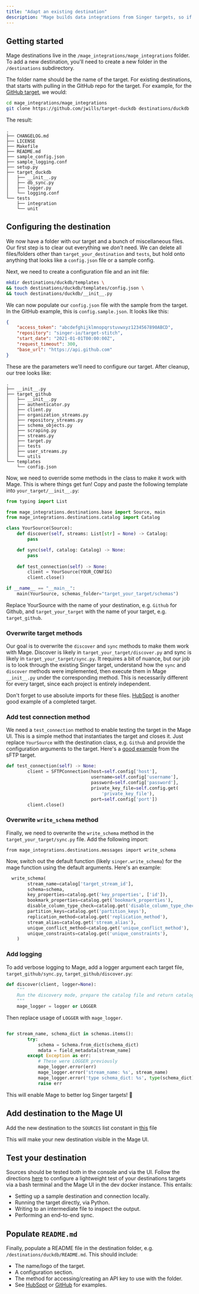 ```yaml
---
title: "Adapt an existing destination"
description: "Mage builds data integrations from Singer targets, so if there's a destination you want to use that isn't supported yet, you can adapt it yourself!"
---
```


## Getting started

Mage destinations live in the `/mage_integrations/mage_integrations` folder. To add a new destination, you'll need to create a new folder in the `/destinations` subdirectory.

The folder name should be the name of the target. For existing destinations, that starts with pulling in the GitHub repo for the target. For example, for the [GitHub target](https://github.com/MeltanoLabs/target-github), we would:

```bash
cd mage_integrations/mage_integrations
git clone https://github.com/jwills/target-duckdb destinations/duckdb
```

The result:

```
.
├── CHANGELOG.md
├── LICENSE
├── Makefile
├── README.md
├── sample_config.json
├── sample_logging.conf
├── setup.py
├── target_duckdb
│   ├── __init__.py
│   ├── db_sync.py
│   ├── logger.py
│   └── logging.conf
└── tests
    ├── integration
    └── unit
```

## Configuring the destination

We now have a folder with our target and a bunch of miscellaneous files. Our first step is to clear out everything we _don't_ need. We can delete all files/folders other than `target_your_destination` and `tests`, but hold onto anything that looks like a `config.json` file or a sample config.

Next, we need to create a configuration file and an init file:

```bash
mkdir destinations/duckdb/templates \
&& touch destinations/duckdb/templates/config.json \
&& touch destinations/duckdb/__init__.py
```

We can now populate our `config.json` file with the sample from the target. In the GitHub example, this is `config.sample.json`. It looks like this:

```json
{
    "access_token": "abcdefghijklmnopqrstuvwxyz1234567890ABCD",
    "repository": "singer-io/target-stitch",
    "start_date": "2021-01-01T00:00:00Z",
    "request_timeout": 300,
    "base_url": "https://api.github.com"
}
```

These are the parameters we'll need to configure our target. After cleanup, our tree looks like:

```
.
├── __init__.py
├── target_github
│   ├── __init__.py
│   ├── authenticator.py
│   ├── client.py
│   ├── organization_streams.py
│   ├── repository_streams.py
│   ├── schema_objects.py
│   ├── scraping.py
│   ├── streams.py
│   ├── target.py
│   ├── tests
│   ├── user_streams.py
│   └── utils
└── templates
    └── config.json
```

Now, we need to override some methods in the class to make it work with Mage. This is where things get fun! Copy and paste the following template into `your_target/__init__.py`:

```python
from typing import List

from mage_integrations.destinations.base import Source, main
from mage_integrations.destinations.catalog import Catalog

class YourSource(Source):
    def discover(self, streams: List[str] = None) -> Catalog:
        pass

    def sync(self, catalog: Catalog) -> None:
        pass
    
    def test_connection(self) -> None:
        client = YourSource(YOUR_CONFIG)
        client.close()

if __name__ == "__main__":
    main(YourSource, schemas_folder="target_your_target/schemas")
```

Replace YourSource with the name of your destination, e.g. `Github` for Github, and `target_your_target` with the name of your target, e.g. `target_github`.

### Overwrite target methods

Our goal is to overwrite the `discover` and `sync` methods to make them work with Mage. Discover is likely in `target_your_target/discover.py` and sync is likely in `target_your_target/sync.py`. It requires a bit of nuance, but our job is to look through the existing Singer target, understand how the `sync` and `discover` methods were implemented, then execute them in Mage `__init__.py` under the corresponding method. This is necessarily different for every target, since each project is entirely independent.

Don't forget to use absolute imports for these files. [HubSpot](https://github.com/mage-ai/mage-ai/tree/master/mage_integrations/mage_integrations/destinations/hubspot) is another good example of a completed target.

### Add test connection method

We need a `test_connection` method to enable testing the target in the Mage UI. This is a simple method that instantiates the target and closes it. Just replace `YourSource` with the destination class, e.g. `Github` and provide the configuration arguments to the target. Here's a [good example](https://github.com/mage-ai/mage-ai/blob/master/mage_integrations/mage_integrations/destinations/sftp/__init__.py#L28-L35) from the sFTP target.

```python
def test_connection(self) -> None:
        client = SFTPConnection(host=self.config['host'],
                                username=self.config['username'],
                                password=self.config['password'],
                                private_key_file=self.config.get(
                                    'private_key_file'),
                                port=self.config['port'])
        client.close()
```

### Overwrite `write_schema` method

Finally, we need to overwrite the `write_schema` method in the `target_your_target/sync.py` file. Add the following import:

`from mage_integrations.destinations.messages import write_schema`

Now, switch out the default function (likely `singer.write_schema`) for the mage function using the default arguments. Here's an example:

```python
  write_schema(
        stream_name=catalog['target_stream_id'],
        schema=schema,
        key_properties=catalog.get('key_properties', ['id']),
        bookmark_properties=catalog.get('bookmark_properties'),
        disable_column_type_check=catalog.get('disable_column_type_check'),
        partition_keys=catalog.get('partition_keys'),
        replication_method=catalog.get('replication_method'),
        stream_alias=catalog.get('stream_alias'),
        unique_conflict_method=catalog.get('unique_conflict_method'),
        unique_constraints=catalog.get('unique_constraints'),
    )
```

### Add logging

To add verbose logging to Mage, add a logger argument each target file, `target_github/sync.py`, `target_github/discover.py`:

```python
def discover(client, logger=None):
    """
    Run the discovery mode, prepare the catalog file and return catalog.
    """
    mage_logger = logger or LOGGER
```

Then replace usage of `LOGGER` with `mage_logger`.

```python

for stream_name, schema_dict in schemas.items():
        try:
            schema = Schema.from_dict(schema_dict)
            mdata = field_metadata[stream_name]
        except Exception as err:
            # These were LOGGER previously
            mage_logger.error(err)
            mage_logger.error('stream_name: %s', stream_name)
            mage_logger.error('type schema_dict: %s', type(schema_dict))
            raise err
```

This will enable Mage to better log Singer targets! 🥳

## Add destination to the Mage UI

Add the new destination to the `SOURCES` list constant in [this](https://github.com/mage-ai/mage-ai/blob/master/mage_ai/data_integrations/destinations/constants.py) file

This will make your new destination visible in the Mage UI.

## Test your destination

Sources should be tested both in the console and via the UI. Follow the directions [here](https://github.com/mage-ai/mage-ai/blob/master/mage_integrations/README.md#testing-sync-locally) to configure a lightweight test of your destinations targets via a bash terminal and the Mage UI in the dev docker instance. This entails:

- Setting up a sample destination and connection locally.
- Running the target directly, via Python.
- Writing to an intermediate file to inspect the output.
- Performing an end-to-end sync.

## Populate `README.md`

Finally, populate a README file in the destination folder, e.g. `/destinations/duckdb/README.md`. This should include:

* The name/logo of the target.
* A configuration section.
* The method for accessing/creating an API key to use with the folder.
* See [HubSpot](https://github.com/mage-ai/mage-ai/tree/master/mage_integrations/mage_integrations/destinations/hubspot) or [GitHub](https://github.com/mage-ai/mage-ai/tree/master/mage_integrations/mage_integrations/destinations/github) for examples.
